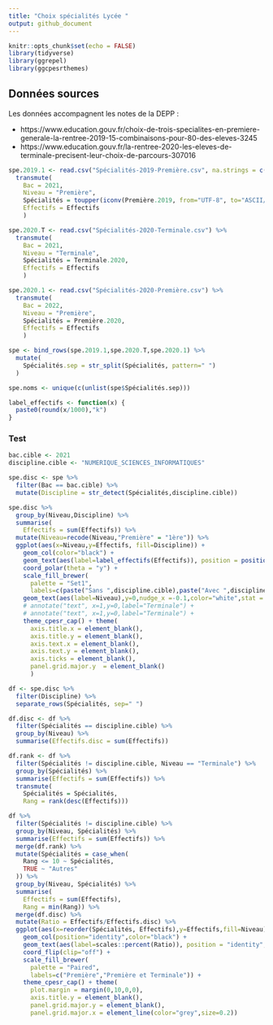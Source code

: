 ```yaml
---
title: "Choix spécialités Lycée "
output: github_document
---
```


```r
knitr::opts_chunk$set(echo = FALSE)
library(tidyverse)
library(ggrepel)
library(ggcpesrthemes)
```

## Données sources

Les données accompagnent les notes de la DEPP :

- https://www.education.gouv.fr/choix-de-trois-specialites-en-premiere-generale-la-rentree-2019-15-combinaisons-pour-80-des-eleves-3245
- https://www.education.gouv.fr/la-rentree-2020-les-eleves-de-terminale-precisent-leur-choix-de-parcours-307016

```r
spe.2019.1 <- read.csv("Spécialités-2019-Première.csv", na.strings = c("VALEUR MANQUANTE")) %>%
  transmute(
    Bac = 2021,
    Niveau = "Première",
    Spécialités = toupper(iconv(Première.2019, from="UTF-8", to="ASCII//TRANSLIT")),
    Effectifs = Effectifs
    )

spe.2020.T <- read.csv("Spécialités-2020-Terminale.csv") %>%
  transmute(
    Bac = 2021,
    Niveau = "Terminale",
    Spécialités = Terminale.2020,
    Effectifs = Effectifs
    )

spe.2020.1 <- read.csv("Spécialités-2020-Première.csv") %>%
  transmute(
    Bac = 2022,
    Niveau = "Première",
    Spécialités = Première.2020,
    Effectifs = Effectifs
    )

spe <- bind_rows(spe.2019.1,spe.2020.T,spe.2020.1) %>%
  mutate(
    Spécialités.sep = str_split(Spécialités, pattern=" ")
  )

spe.noms <- unique(c(unlist(spe$Spécialités.sep)))

label_effectifs <- function(x) {
  paste0(round(x/1000),"k")
}
```

### Test

```r
bac.cible <- 2021
discipline.cible <- "NUMERIQUE_SCIENCES_INFORMATIQUES"

spe.disc <- spe %>%
  filter(Bac == bac.cible) %>%
  mutate(Discipline = str_detect(Spécialités,discipline.cible))
```

```r
spe.disc %>%
  group_by(Niveau,Discipline) %>%
  summarise(
    Effectifs = sum(Effectifs)) %>%
  mutate(Niveau=recode(Niveau,"Première" = "1ère")) %>%
  ggplot(aes(x=Niveau,y=Effectifs, fill=Discipline)) + 
    geom_col(color="black") +
    geom_text(aes(label=label_effectifs(Effectifs)), position = position_stack(vjust = .5)) +
    coord_polar(theta = "y") +
    scale_fill_brewer(
      palette = "Set1",
      labels=c(paste("Sans ",discipline.cible),paste("Avec ",discipline.cible))) +
    geom_text(aes(label=Niveau),y=0,nudge_x =-0.1,color="white",stat = "unique",hjust=-0.1) +
    # annotate("text", x=1,y=0,label="Terminale") +
    # annotate("text", x=1,y=0,label="Terminale") +
    theme_cpesr_cap() + theme(
      axis.title.x = element_blank(),
      axis.title.y = element_blank(),
      axis.text.x = element_blank(),
      axis.text.y = element_blank(),
      axis.ticks = element_blank(),
      panel.grid.major.y  = element_blank()
      )
```

```r
df <- spe.disc %>%
  filter(Discipline) %>%
  separate_rows(Spécialités, sep=" ") 

df.disc <- df %>%
  filter(Spécialités == discipline.cible) %>%
  group_by(Niveau) %>%
  summarise(Effectifs.disc = sum(Effectifs))

df.rank <- df %>%
  filter(Spécialités != discipline.cible, Niveau == "Terminale") %>%
  group_by(Spécialités) %>%
  summarise(Effectifs = sum(Effectifs)) %>%
  transmute(
    Spécialités = Spécialités,
    Rang = rank(desc(Effectifs)))

df %>%
  filter(Spécialités != discipline.cible) %>%
  group_by(Niveau, Spécialités) %>%
  summarise(Effectifs = sum(Effectifs)) %>% 
  merge(df.rank) %>% 
  mutate(Spécialités = case_when(
    Rang <= 10 ~ Spécialités,
    TRUE ~ "Autres"
  )) %>% 
  group_by(Niveau, Spécialités) %>%
  summarise(
    Effectifs = sum(Effectifs),
    Rang = min(Rang)) %>% 
  merge(df.disc) %>%
  mutate(Ratio = Effectifs/Effectifs.disc) %>%
  ggplot(aes(x=reorder(Spécialités, Effectifs),y=Effectifs,fill=Niveau)) +
    geom_col(position="identity",color="black") +
    geom_text(aes(label=scales::percent(Ratio)), position = "identity", direction ="x", hjust=-0.1) +
    coord_flip(clip="off") +
    scale_fill_brewer(
      palette = "Paired",
      labels=c("Première","Première et Terminale")) +
    theme_cpesr_cap() + theme(
      plot.margin = margin(0,10,0,0),
      axis.title.y = element_blank(),
      panel.grid.major.y = element_blank(),
      panel.grid.major.x = element_line(color="grey",size=0.2))
```


